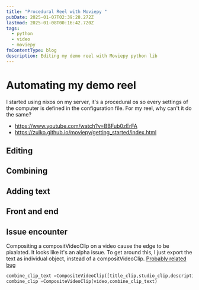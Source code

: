 ```yaml
---
title: "Procedural Reel with Moviepy "
pubDate: 2025-01-07T02:39:28.272Z
lastmod: 2025-01-08T00:16:42.720Z
tags:
  - python
  - video
  - moviepy
fmContentType: blog
description: Editing my demo reel with Moviepy python lib
---
```


# Automating my demo reel 
I started using nixos on my server, it's a procedural os so every settings of the computer is defined in the configuration file. For my reel, why can't it do the same?
- https://www.youtube.com/watch?v=BBFub0zErFA
- https://zulko.github.io/moviepy/getting_started/index.html

## Editing

## Combining
## Adding text
## Front and end

## Issue encounter
Compositing a compositVideoClip on a video cause the edge to be pixalated. It looks like it's an alpha issue. To get around this, I just export the text as individual object,
instead of a compositVideoClip. 
[Probably related bug](https://github.com/Zulko/moviepy/issues/1472)

```python
combine_clip_text =CompositeVideoClip([title_clip,studio_clip,description_clip],size=(1920*2,1080*2))
combine_clip =CompositeVideoClip(video,combine_clip_text)
```
